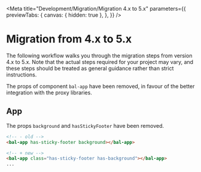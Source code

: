 
<Meta
  title="Development/Migration/Migration 4.x to 5.x"
  parameters={{
    previewTabs: {
      canvas: { hidden: true },
    },
  }}
/>

# Migration from 4.x to 5.x

The following workflow walks you through the migration steps from version 4.x to 5.x.
Note that the actual steps required for your project may vary, and these steps should be treated as general guidance rather than strict instructions.

The props of component `bal-app` have been removed, in favour of the better integration with the proxy libraries.

## App

The props `background` and `hasStickyFooter` have been removed.

```html
<!-- - old -->
<bal-app has-sticky-footer background></bal-app>

<!-- + new -->
<bal-app class="has-sticky-footer has-background"></bal-app>
...
```

<bal-doc-github link="/stories/development/migration/04-migration-from-4x-to-5x.stories.mdx"></bal-doc-github>
